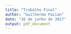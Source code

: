 ```yaml
---
title: "Trabalho Final"
author: "Guilherme Pazian"
date: "16 de junho de 2017"
output: pdf_document
---
```


